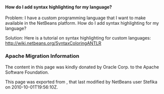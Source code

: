 <!--

    Licensed to the Apache Software Foundation (ASF) under one
    or more contributor license agreements.  See the NOTICE file
    distributed with this work for additional information
    regarding copyright ownership.  The ASF licenses this file
    to you under the Apache License, Version 2.0 (the
    "License"); you may not use this file except in compliance
    with the License.  You may obtain a copy of the License at

      http://www.apache.org/licenses/LICENSE-2.0

    Unless required by applicable law or agreed to in writing,
    software distributed under the License is distributed on an
    "AS IS" BASIS, WITHOUT WARRANTIES OR CONDITIONS OF ANY
    KIND, either express or implied.  See the License for the
    specific language governing permissions and limitations
    under the License.

-->
====How do I add syntax highlighting for my language?====
Problem: I have a custom programming language that I want to make available in the NetBeans platform. How do I add syntax highlighting for my language?

Solution: Here is a tutorial on syntax highlighting for custom languages: http://wiki.netbeans.org/SyntaxColoringANTLR

===Apache Migration Information===

The content in this page was kindly donated by Oracle Corp. to the
Apache Software Foundation.

This page was exported from , 
that last modified by NetBeans user Stefika 
on 2010-10-01T19:56:10Z.

